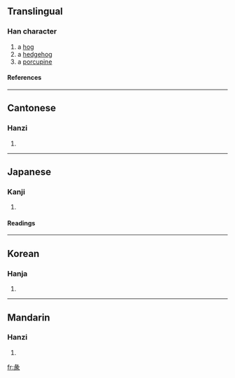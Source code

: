 ==Translingual==
===Han character===
{{Han char|rn=58|rad=彐|as=06|sn=9|four=2723<sub>2</sub>|canj=女弓一人 (VNMO)}}
# a [[hog]]
# a [[hedgehog]]
# a [[porcupine]]
====References====
{{Han ref|kx=0362.120|dkj=09920|dj=0680.260|hdz=20961.060|uh=5F56|ud=24406|bh=CEBD|bd=52925}}
----
==Cantonese==
===Hanzi===
{{yue-hanzi|jyut=|y=teun5}}
# {{defn|Cantonese}}
----
==Japanese==
===Kanji===
{{ja-kanji|grade=|rs=彐06}}
# {{defn|Japanese}} 
====Readings====
{{ja-readings|on=[[たん]] (tan), [[し]] (shi)|kun=[[とく]] (toku)}}
----
==Korean==
===Hanja===
{{ko-hanja|hangeul=단|eumhun=|rv=dan|mr=tan|y=tan}}
# {{defn|Korean}}
----
==Mandarin==
===Hanzi===
{{cmn-hanzi|pin=[[suì]] (sui4), [[tuàn]] (tuan4)|wg=sui<sup>4</sup>, t'uan<sup>4</sup>}}
# {{defn|Mandarin}}

[[fr:彖]]